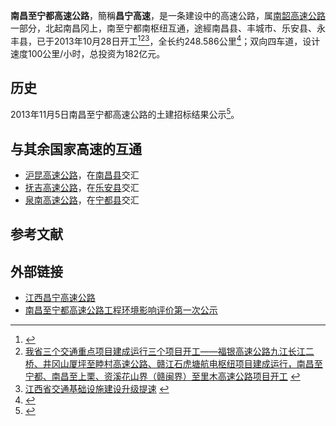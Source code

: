 '''南昌至宁都高速公路'''，簡稱'''昌宁高速'''，是一条建设中的高速公路，属[[南韶高速公路|南韶高速公路]]一部分，北起南昌冈上，南至宁都南枢纽互通，途經南昌县、丰城市、乐安县、永丰县，已于2013年10月28日开工<ref>{{Cite web |url=http://jiangxi.jxnews.com.cn/system/2013/10/28/012753503.shtml |title=南昌至宁都等3条高速开工 预计2015年底建成 |access-date=2015-04-09 |archive-url=https://web.archive.org/web/20150414203748/http://jiangxi.jxnews.com.cn/system/2013/10/28/012753503.shtml |archive-date=2015-04-14 |dead-url=yes }}</ref><ref>[http://www.jxgsgl.com/WebUI/Article_Show.aspx?DocID=T201310281637248610000194 我省三个交通重点项目建成运行三个项目开工——福银高速公路九江长江二桥、井冈山厦坪至睦村高速公路、赣江石虎塘航电枢纽项目建成运行，南昌至宁都、南昌至上栗、资溪花山界（赣闽界）至里木高速公路项目开工 ] {{webarchive|url=https://archive.is/20131125161358/http://www.jxgsgl.com/WebUI/Article_Show.aspx?DocID=T201310281637248610000194 |date=2013-11-25 }}</ref><ref>[http://www.jiangxi.gov.cn/dtxx/zwxx/201310/t20131029_940810.htm 江西省交通基础设施建设升级提速] {{webarchive|url=https://web.archive.org/web/20131203044953/http://www.jiangxi.gov.cn/dtxx/zwxx/201310/t20131029_940810.htm |date=2013-12-03 }}</ref>，全长约248.586公里<ref>{{Cite web |url=http://jiangxi.jxnews.com.cn/system/2013/10/29/012754748.shtml |title=江西昨开建三条高速公路 |accessdate=2015-04-09 |archive-date=2015-04-14 |archive-url=https://web.archive.org/web/20150414210509/http://jiangxi.jxnews.com.cn/system/2013/10/29/012754748.shtml |dead-url=no }}</ref>；双向四车道，设计速度100公里/小时，总投资为182亿元。

== 历史 ==
2013年11月5日南昌至宁都高速公路的土建招标结果公示<ref>{{Cite web |url=http://www.jxdpc.gov.cn/departmentsite/zdb/zdxm_3737/zdgcztb/ztbpb/zbgs/201311/t20131105_100742.htm |title=南昌至宁都高速公路项目冈上至宁都段土建工程施工国内公开招标结果公示 |access-date=2015-04-09 |archive-url=https://web.archive.org/web/20150419062853/http://www.jxdpc.gov.cn/departmentsite/zdb/zdxm_3737/zdgcztb/ztbpb/zbgs/201311/t20131105_100742.htm |archive-date=2015-04-19 |dead-url=yes }}</ref>。

== 与其余国家高速的互通 ==
*[[沪昆高速公路|沪昆高速公路]]，在[[南昌县|南昌县]]交汇
*[[抚吉高速公路|抚吉高速公路]]，在[[乐安县|乐安县]]交汇
*[[泉南高速公路|泉南高速公路]]，在[[宁都县|宁都县]]交汇

== 参考文献 ==
{{Reflist|colwidth=30em}}

== 外部链接 ==
* [http://www.jxcngs.com/ 江西昌宁高速公路] {{Wayback|url=http://www.jxcngs.com/ |date=20150418123400 }}
* [http://www.jxgsgl.com/WebUI/Article_Show.aspx?DocID=T201301211137030710001165 南昌至宁都高速公路工程环境影响评价第一次公示]{{dead link|date=2018年3月 |bot=InternetArchiveBot |fix-attempted=yes }}

{{江西省高速公路}}